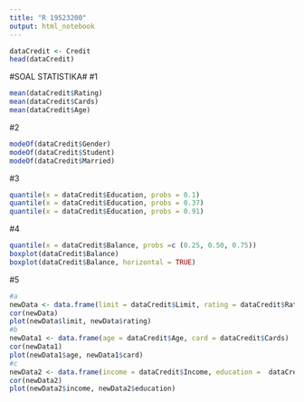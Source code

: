 ---
title: "R 19523200"
output: html_notebook
---

```{r}
dataCredit <- Credit
head(dataCredit)
```

#SOAL STATISTIKA#
#1
```{r}
mean(dataCredit$Rating)
mean(dataCredit$Cards)
mean(dataCredit$Age)
```


#2
```{r}
modeOf(dataCredit$Gender)
modeOf(dataCredit$Student)
modeOf(dataCredit$Married)
```


#3
```{r}
quantile(x = dataCredit$Education, probs = 0.1)
quantile(x = dataCredit$Education, probs = 0.37)
quantile(x = dataCredit$Education, probs = 0.91)
```


#4
```{r}
quantile(x = dataCredit$Balance, probs =c (0.25, 0.50, 0.75))
boxplot(dataCredit$Balance)
boxplot(dataCredit$Balance, horizontal = TRUE)
```


#5
```{r}
#a
newData <- data.frame(limit = dataCredit$Limit, rating = dataCredit$Rating)
cor(newData)
plot(newData$limit, newData$rating)
#b
newData1 <- data.frame(age = dataCredit$Age, card = dataCredit$Cards)
cor(newData1)
plot(newData1$age, newData1$card)
#c
newData2 <- data.frame(income = dataCredit$Income, education =  dataCredit$Education)
cor(newData2)
plot(newData2$income, newData2$education)
```